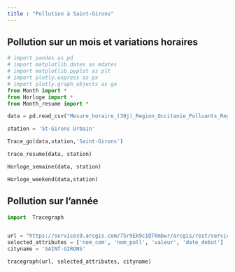 ```yaml
---
title : "Pollution à Saint-Girons"
---
```


## Pollution sur un mois et variations horaires

```python
# import pandas as pd
# import matplotlib.dates as mdates
# import matplotlib.pyplot as plt
# import plotly.express as px
# import plotly.graph_objects as go
from Month import *
from Horloge import *
from Month_resume import *

data = pd.read_csv("Mesure_horaire_(30j)_Region_Occitanie_Polluants_Reglementaires.csv")

station = 'St-Girons Urbain'

Trace_go(data,station,'Saint-Girons')

trace_resume(data, station)

Horloge_semaine(data, station)

Horloge_weekend(data,station)

```

## Pollution sur l'année
```python
import  Tracegraph


url = "https://services9.arcgis.com/7Sr9Ek9c1QTKmbwr/arcgis/rest/services/mesures_occitanie_mensuelle_poll_princ/FeatureServer/0/query?f=json&where=(nom_com%20IN%20('SAINT-GIRONS'))&outFields=*"
selected_attributes = ['nom_com', 'nom_poll', 'valeur', 'date_debut']
cityname = 'SAINT-GIRONS'

tracegraph(url, selected_attributes, cityname)
```